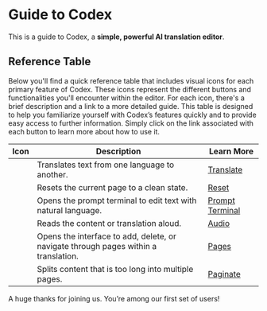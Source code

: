
# Guide to Codex
 
This is a guide to Codex, a **simple, powerful AI translation editor**.

## Reference Table

Below you'll find a quick reference table that includes visual icons for each primary feature of Codex. These icons represent the different buttons and functionalities you'll encounter within the editor. For each icon, there's a brief description and a link to a more detailed guide. This table is designed to help you familiarize yourself with Codex’s features quickly and to provide easy access to further information. Simply click on the link associated with each button to learn more about how to use it.


| Icon                           | Description                    | Learn More                  |
|--------------------------------|--------------------------------|-----------------------------|
| <GenerateButtonSVG /> | Translates text from one language to another. | [Translate](https://guide.codex.ai/getting-started#translation) |
| <ResetButtonSVG /> | Resets the current page to a clean state. | [Reset](https://guide.codex.ai/getting-started#resetting) |
| <PromptButtonSVG /> | Opens the prompt terminal to edit text with natural language. | [Prompt Terminal](https://guide.codex.ai/tools/prompt_terminal) |
| <AudioButtonSVG /> | Reads the content or translation aloud. | [Audio](https://guide.codex.ai/tools/audio) |
| <BookButtonSVG /> | Opens the interface to add, delete, or navigate through pages within a translation. | [Pages](https://guide.codex.ai/tools/pages) |
| <LayerButtonSVG /> | Splits content that is too long into multiple pages. | [Paginate](https://guide.codex.ai/tools/pages#paginate) |

A huge thanks for joining us. You’re among our first set of users!